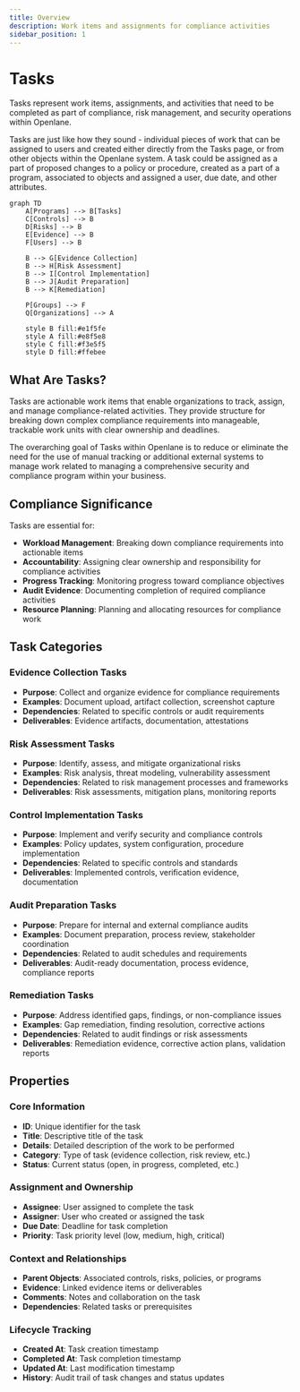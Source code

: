 ```yaml
---
title: Overview
description: Work items and assignments for compliance activities
sidebar_position: 1
---
```


# Tasks

Tasks represent work items, assignments, and activities that need to be completed as part of compliance, risk management, and security operations within Openlane.

Tasks are just like how they sound - individual pieces of work that can be assigned to users and created either directly from the Tasks page, or from other objects within the Openlane system. A task could be assigned as a part of proposed changes to a policy or procedure, created as a part of a program, associated to objects and assigned a user, due date, and other attributes.

```mermaid
graph TD
    A[Programs] --> B[Tasks]
    C[Controls] --> B
    D[Risks] --> B
    E[Evidence] --> B
    F[Users] --> B

    B --> G[Evidence Collection]
    B --> H[Risk Assessment]
    B --> I[Control Implementation]
    B --> J[Audit Preparation]
    B --> K[Remediation]

    P[Groups] --> F
    Q[Organizations] --> A

    style B fill:#e1f5fe
    style A fill:#e8f5e8
    style C fill:#f3e5f5
    style D fill:#ffebee
```

## What Are Tasks?

Tasks are actionable work items that enable organizations to track, assign, and manage compliance-related activities. They provide structure for breaking down complex compliance requirements into manageable, trackable work units with clear ownership and deadlines.

The overarching goal of Tasks within Openlane is to reduce or eliminate the need for the use of manual tracking or additional external systems to manage work related to managing a comprehensive security and compliance program within your business.

## Compliance Significance

Tasks are essential for:

- **Workload Management**: Breaking down compliance requirements into actionable items
- **Accountability**: Assigning clear ownership and responsibility for compliance activities
- **Progress Tracking**: Monitoring progress toward compliance objectives
- **Audit Evidence**: Documenting completion of required compliance activities
- **Resource Planning**: Planning and allocating resources for compliance work

## Task Categories

### Evidence Collection Tasks

- **Purpose**: Collect and organize evidence for compliance requirements
- **Examples**: Document upload, artifact collection, screenshot capture
- **Dependencies**: Related to specific controls or audit requirements
- **Deliverables**: Evidence artifacts, documentation, attestations

### Risk Assessment Tasks

- **Purpose**: Identify, assess, and mitigate organizational risks
- **Examples**: Risk analysis, threat modeling, vulnerability assessment
- **Dependencies**: Related to risk management processes and frameworks
- **Deliverables**: Risk assessments, mitigation plans, monitoring reports

### Control Implementation Tasks

- **Purpose**: Implement and verify security and compliance controls
- **Examples**: Policy updates, system configuration, procedure implementation
- **Dependencies**: Related to specific controls and standards
- **Deliverables**: Implemented controls, verification evidence, documentation

### Audit Preparation Tasks

- **Purpose**: Prepare for internal and external compliance audits
- **Examples**: Document preparation, process review, stakeholder coordination
- **Dependencies**: Related to audit schedules and requirements
- **Deliverables**: Audit-ready documentation, process evidence, compliance reports

### Remediation Tasks

- **Purpose**: Address identified gaps, findings, or non-compliance issues
- **Examples**: Gap remediation, finding resolution, corrective actions
- **Dependencies**: Related to audit findings or risk assessments
- **Deliverables**: Remediation evidence, corrective action plans, validation reports

## Properties

### Core Information

- **ID**: Unique identifier for the task
- **Title**: Descriptive title of the task
- **Details**: Detailed description of the work to be performed
- **Category**: Type of task (evidence collection, risk review, etc.)
- **Status**: Current status (open, in progress, completed, etc.)

### Assignment and Ownership

- **Assignee**: User assigned to complete the task
- **Assigner**: User who created or assigned the task
- **Due Date**: Deadline for task completion
- **Priority**: Task priority level (low, medium, high, critical)

### Context and Relationships

- **Parent Objects**: Associated controls, risks, policies, or programs
- **Evidence**: Linked evidence items or deliverables
- **Comments**: Notes and collaboration on the task
- **Dependencies**: Related tasks or prerequisites

### Lifecycle Tracking

- **Created At**: Task creation timestamp
- **Completed At**: Task completion timestamp
- **Updated At**: Last modification timestamp
- **History**: Audit trail of task changes and status updates
